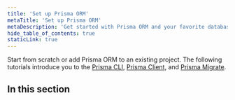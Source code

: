 ```yaml
---
title: 'Set up Prisma ORM'
metaTitle: 'Set up Prisma ORM'
metaDescription: 'Get started with Prisma ORM and your favorite database. Learn about data modeling, migrations and querying.'
hide_table_of_contents: true
staticLink: true
---
```




Start from scratch or add Prisma ORM to an existing project. The following tutorials introduce you to the [Prisma CLI](/orm/tools/prisma-cli), [Prisma Client](/orm/prisma-client), and [Prisma Migrate](/orm/prisma-migrate).



## In this section

<Subsections depth="3" />
